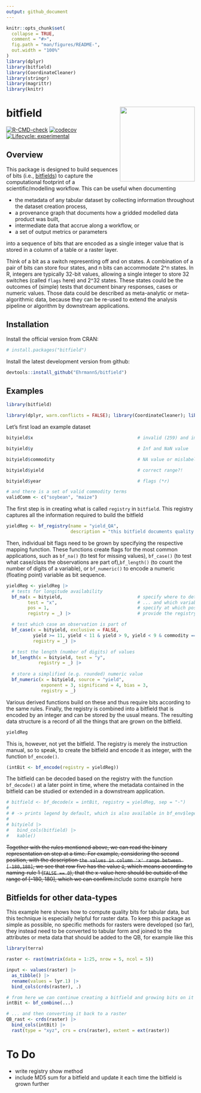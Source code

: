 ```yaml
---
output: github_document
---
```


<!-- README.md is generated from README.Rmd. Please edit that file -->

```r
knitr::opts_chunk$set(
  collapse = TRUE,
  comment = "#>",
  fig.path = "man/figures/README-",
  out.width = "100%"
)
library(dplyr)
library(bitfield)
library(CoordinateCleaner)
library(stringr)
library(magrittr)
library(knitr)
```

# bitfield <a href='https://github.com/ehrmanns/bitfield/'><img src='man/figures/logo.svg' align="right" height="200" /></a>

<!-- badges: start -->
<!-- [![CRAN\_Status\_Badge](http://www.r-pkg.org/badges/version/)](https://cran.r-project.org/package=) -->
<!-- [![DOI](https://zenodo.org/badge/DOI/)](https://doi.org/) -->

[![R-CMD-check](https://github.com/ehrmanns/bitfield/workflows/R-CMD-check/badge.svg)](https://github.com/ehrmanns/bitfield/actions)
[![codecov](https://codecov.io/gh/ehrmanns/bitfield/branch/master/graph/badge.svg?token=hjppymcGr3)](https://codecov.io/gh/ehrmanns/bitfield)
[![Lifecycle: experimental](https://img.shields.io/badge/lifecycle-experimental-orange.svg)](https://lifecycle.r-lib.org/articles/stages.html#experimental)

<!-- [![](http://cranlogs.r-pkg.org/badges/grand-total/)](https://cran.r-project.org/package=) -->
<!-- badges: end -->

## Overview

This package is designed to build sequences of bits (i.e., [bitfields](https://en.wikipedia.org/wiki/Bit_field)) to capture the computational footprint of a scientific/modelling workflow.
This can be useful when documenting 

  - the metadata of any tabular dataset by collecting information throughout the dataset creation process, 
  - a provenance graph that documents how a gridded modelled data product was built, 
  - intermediate data that accrue along a workflow, or 
  - a set of output metrics or parameters 

into a sequence of bits that are encoded as a single integer value that is stored in a column of a table or a raster layer.

Think of a bit as a switch representing off and on states. A combination of a pair of bits can store four states, and n bits can accommodate 2^n states. In R, integers are typically 32-bit values, allowing a single integer to store 32 switches (called `flags` here) and 2^32 states. These states could be the outcomes of (simple) tests that document binary responses, cases or numeric values. Those data could be described as meta-analytic or meta-algorithmic data, because they can be re-used to extend the analysis pipeline or algorithm by downstream applications.

## Installation

Install the official version from CRAN:

```r
# install.packages("bitfield")
```

Install the latest development version from github:

```r
devtools::install_github("EhrmannS/bitfield")
```


## Examples

```r
library(bitfield)

library(dplyr, warn.conflicts = FALSE); library(CoordinateCleaner); library(stringr)
```

Let's first load an example dataset

```r
bityield$x                                       # invalid (259) and improbable (0) coordinate value

bityield$y                                       # Inf and NaN value

bityield$commodity                               # NA value or mislabelled term ("honey")

bityield$yield                                   # correct range?!

bityield$year                                    # flags (*r)

# and there is a set of valid commodity terms
validComm <- c("soybean", "maize")
```

The first step is in creating what is called `registry` in `bitfield`. This registry captures all the information required to build the bitfield

```r
yieldReg <- bf_registry(name = "yield_QA",
                        description = "this bitfield documents quality assessment in a table of yield data.")
```

Then, individual bit flags need to be grown by specifying the respective mapping function. These functions create flags for the most common applications, such as `bf_na()` (to test for missing values), `bf_case()` (to test what case/class the observations are part of),`bf_length()` (to count the number of digits of a variable), or `bf_numeric()` to encode a numeric (floating point) variable as bit sequence.
  
```r
yieldReg <- yieldReg |> 
  # tests for longitude availability
  bf_na(x = bityield,                            # specify where to determine flags
        test = "x",                              # ... and which variable to test
        pos = 1,                                 # specify at which position to store the flag
        registry = _) |>                         # provide the registry to update

  # test which case an observation is part of
  bf_case(x = bityield, exclusive = FALSE,
          yield >= 11, yield < 11 & yield > 9, yield < 9 & commodity == "maize",
          registry = _) |>

  # test the length (number of digits) of values
  bf_length(x = bityield, test = "y",
            registry = _) |>
  
  # store a simplified (e.g. rounded) numeric value
  bf_numeric(x = bityield, source = "yield",
             exponent = 3, significand = 4, bias = 3,
             registry = _)
```

Various derived functions build on these and thus require bits according to the same rules. Finally, the registry is combined into a bitfield that is encoded by an integer and can be stored by the usual means. The resulting data structure is a record of all the things that are grown on the bitfield.

```r
yieldReg
```

This is, however, not yet the bitfield. The registry is merely the instruction manual, so to speak, to create the bitfield and encode it as integer, with the function `bf_encode()`.

```r
(intBit <- bf_encode(registry = yieldReg))
```

The bitfield can be decoded based on the registry with the function `bf_decode()` at a later point in time, where the metadata contained in the bitfield can be studied or extended in a downstream application.

```r
# bitfield <- bf_decode(x = intBit, registry = yieldReg, sep = "-")
# 
# # -> prints legend by default, which is also available in bf_env$legend
# 
# bityield |> 
#   bind_cols(bitfield) |> 
#   kable()
```

~~Together with the rules mentioned above, we can read the binary representation on step at a time. For example, considering the second position, with the description `the values in column 'x' range between [-180,180]`, we see that row five has the value `0`, which means according to naming-rule 1 (`FALSE == 0`), that the x-value here should be outside of the range of [-180, 180], which we can confirm.~~include some example here


## Bitfields for other data-types

This example here shows how to compute quality bits for tabular data, but this technique is especially helpful for raster data. To keep this package as simple as possible, no specific methods for rasters were developed (so far), they instead need to be converted to tabular form and joined to the attributes or meta data that should be added to the QB, for example like this

```r
library(terra)

raster <- rast(matrix(data = 1:25, nrow = 5, ncol = 5))

input <- values(raster) |> 
  as_tibble() |>  
  rename(values = lyr.1) |> 
  bind_cols(crds(raster), .)

# from here we can continue creating a bitfield and growing bits on it just like shown above...
intBit <- bf_combine(...)

# ... and then converting it back to a raster
QB_rast <- crds(raster) |> 
  bind_cols(intBit) |> 
  rast(type = "xyz", crs = crs(raster), extent = ext(raster))
```


# To Do

- write registry show method
- include MD5 sum for a bitfield and update it each time the bitfield is grown further
